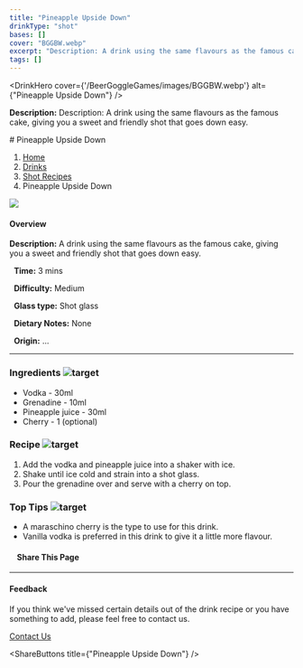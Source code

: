 ```yaml
---
title: "Pineapple Upside Down"
drinkType: "shot"
bases: []
cover: "BGGBW.webp"
excerpt: "Description: A drink using the same flavours as the famous cake, giving you a sweet and friendly shot that goes down easy."
tags: []
---
```



<DrinkHero
  cover={'/BeerGoggleGames/images/BGGBW.webp'}
  alt={"Pineapple Upside Down"}
/>

<DrinkSection title="Overview" icon="/BeerGoggleGames/images/info.webp">
<p><strong>Description:</strong> Description: A drink using the same flavours as the famous cake, giving you a sweet and friendly shot that goes down easy.</p>
</DrinkSection>

<DrinkSection title="Ingredients" icon="/BeerGoggleGames/images/liquor.webp">
<!-- Add ingredients -->
</DrinkSection>

<DrinkSection title="Method" icon="/BeerGoggleGames/images/question.webp">
# Pineapple Upside Down

1.  [Home](/)
2.  [Drinks](drinks)
3.  [Shot Recipes](drinks/shotrecipes)
4.  Pineapple Upside Down

![](/images/pineappleupsidedown.webp)

#### Overview

**Description:** A drink using the same flavours as the famous cake, giving you a sweet and friendly shot that goes down easy.

  **Time:** 3 mins

  **Difficulty:** Medium

  **Glass type:** Shot glass

  **Dietary Notes:** None

  **Origin:** ...

* * *

### Ingredients ![target](/images/liquor.webp)

-   Vodka - 30ml
-   Grenadine - 10ml
-   Pineapple juice - 30ml
-   Cherry - 1 (optional)

### Recipe ![target](/images/rules.webp)

1.  Add the vodka and pineapple juice into a shaker with ice.
2.  Shake until ice cold and strain into a shot glass.
3.  Pour the grenadine over and serve with a cherry on top.

### Top Tips ![target](/images/lightbulb.webp)

-   A maraschino cherry is the type to use for this drink.
-   Vanilla vodka is preferred in this drink to give it a little more flavour.

####     Share This Page

[](https://www.facebook.com/sharer/sharer.php?u=beergogglegames.co.uk/Drinks/ShotRecipes/pineapple-upsidedown)[](https://www.instagram.com/direct/new/)[](https://twitter.com/intent/tweet?url=beergogglegames.co.uk/Drinks/ShotRecipes/pineapple-upsidedown)

* * *

#### Feedback

If you think we've missed certain details out of the drink recipe or you have something to add, please feel free to contact us.

  
  
  
[Contact Us](contact)
</DrinkSection>



<ShareButtons title={"Pineapple Upside Down"} />
<FeedbackCard></FeedbackCard>
